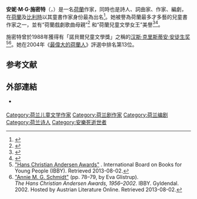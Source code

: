 {{Infobox writer <!-- For more information see [[:Template:Infobox_Writer/doc|:Template:Infobox Writer/doc]]. --> 
| name          = 安妮·M·G·施密特
| image         = Simon Carmiggelt opent tentoonstelling over het oeuvre van Annie M.G. Schmidt in, Bestanddeelnr 932-9807.jpg
| image_size    = 250px
| alt           = Portrait of Annie M. G. Schmidt
| caption       = 安妮·M·G·施密特於1984年
| pseudonym     = 
| birth_name    = Anna Maria Geertruida Schmidt
| birth_date    = {{Birth date|1911|05|20|df=y}}
| birth_place   = [[荷蘭|荷蘭]][[卡佩勒_(泽兰省)|卡佩勒]]
| death_date    = {{Death date and age|1995|05|21|1911|05|20|df=y}}
| death_place   = [[荷蘭|荷蘭]][[阿姆斯特丹|阿姆斯特丹]]
| resting_place = [[荷蘭|荷蘭]][[阿姆斯特爾芬|阿姆斯特爾芬]]
| occupation    = 作家、圖書館員
| language      = [[荷蘭語|荷蘭語]]
| nationality   = {{NED}}
| ethnicity     = 
| citizenship   = 
| education     =
| alma_mater    = 
| period        = 1947–1989
| genre         = [[兒童文學|兒童文學]]、詩歌、歌曲、書籍、戲劇、音樂劇、廣播電視戲劇
| subject       = 
| movement      = 
| notableworks  = {{plainlist|
* ''{{link-en|《悅悅和娜娜》|Jip en Janneke}}''<ref>{{cite web |title=荷蘭童書作家-安妮·M·G·施密特 |url=https://opendutchstories.wordpress.com/2016/06/13/%E8%8D%B7%E8%98%AD%E5%85%92%E7%AB%A5%E4%BD%9C%E5%AE%B6%E5%AE%89%E5%A6%AE%C2%B7m%C2%B7g%C2%B7%E6%96%BD%E5%AF%86%E7%89%B9/ |website=打開故事『荷』 |access-date=2021-02-20 |archive-date=2019-05-22 |archive-url=https://web.archive.org/web/20190522080927/https://opendutchstories.wordpress.com/2016/06/13/%e8%8d%b7%e8%98%ad%e5%85%92%e7%ab%a5%e4%bd%9c%e5%ae%b6%e5%ae%89%e5%a6%ae%c2%b7m%c2%b7g%c2%b7%e6%96%bd%e5%af%86%e7%89%b9/ |dead-url=no }}</ref>
* ''[[Pluk_van_de_Petteflet|Pluk van de Petteflet]]''
}}
| spouse        = 
| partner       = Dick van Duijn (1950–1981)
| children      = Flip van Duijn (born 1952)
| relatives     = 
| influences    = 
| influenced    = 
| awards        = {{awd |[[漢斯·克里斯蒂安·安徒生獎|漢斯·克里斯蒂安·安徒生獎]] |1988}}
| signature     =  Annie MG Schmidt signature.svg
| signature_alt = 
| website       = {{URL|http://www.annie-mg.com/}}
| portaldisp    = 
}}

'''安妮·M·G·施密特'''（{{lang-nl|Anna Maria Geertruida“ Annie” Schmidt}}，{{bd|1911年|5月20日|1995年|5月21日}}）是一名[[荷蘭|荷蘭]]作家，同時也是詩人、詞曲家、作家、編劇，在[[荷蘭|荷蘭]]及[[比利時|比利時]]以其童書作家身份最為出名<ref>{{cite book
 | author1 = Peter Hunt
 | author2 = Sheila G. Bannister Ray
 | title = International Companion Encyclopedia of Children's Literature
 | publisher = Roudledge
 | year = 2004
 | page = 703
 | url = https://books.google.com/books?id=XqaTzQBVDCAC&pg=PA703
 | isbn = 978-0-203-16812-7
 | access-date = 2021-02-20
 | archive-date = 2020-06-16
 | archive-url = https://web.archive.org/web/20200616063829/https://books.google.com/books?id=XqaTzQBVDCAC&pg=PA703
 | dead-url = no
 }}</ref>。她被譽為荷蘭最多才多藝的兒童書作家之一，並有“荷蘭戲劇歌曲母親”<ref>{{cite news
 | last = Verhallen
 | first = Frank
 | title = Evergreen and chanson schitteren op Dag van het Nederlandse lied
 | work = Trouw
 | language = nl
 | date = 1993-04-05
 | url = http://www.trouw.nl/krantenarchief/1993/04/05/2667529/Evergreen_en_chanson_schitteren_op_Dag_van_het_Nederlandse_lied.html
 | access-date = 2009-07-05
 | archive-date = 2016-03-03
 | archive-url = https://web.archive.org/web/20160303221651/http://www.trouw.nl/krantenarchief/1993/04/05/2667529/Evergreen_en_chanson_schitteren_op_Dag_van_het_Nederlandse_lied.html
 | dead-url = no
 }}</ref> 和“荷蘭兒童文學女王”美譽<ref>{{cite news
 | last = Duin
 | first = Lieke van
 | title = Olifanten hadden vroeger neuzen
 | work = Trouw
 | language = nl
 | date = 1995-01-04
 | url = http://www.trouw.nl/krantenarchief/1995/01/04/2613453/Olifanten_hadden_vroeger_neuzen.html
 | access-date = 2009-07-05
 | archive-date = 2016-03-03
 | archive-url = https://web.archive.org/web/20160303203500/http://www.trouw.nl/krantenarchief/1995/01/04/2613453/Olifanten_hadden_vroeger_neuzen.html
 | dead-url = no
 }}</ref><ref name="trouw">{{cite news | url=http://www.trouw.nl/krantenarchief/1995/05/22/2535507/Annie_M.G._Schmidt_1911_-_1995.html?part=1 | title=Annie M.G. Schmidt 1911–1995 | work=Trouw | date=1995-05-22 | access-date=2009-07-05 | last=Verhallen | first=Frank | language=nl | archive-url=https://web.archive.org/web/20120926165058/http://www.trouw.nl/tr/nl/5009/Archief/archief/article/detail/2547986/1995/05/22/Annie-M-G-Schmidt-1911-1995.dhtml | archive-date=2012-09-26 | dead-url=no }}</ref>。

施密特曾於1988年獲得有「諾貝爾兒童文學獎」之稱的[[汉斯·克里斯蒂安·安徒生奖|汉斯·克里斯蒂安·安徒生奖]]<ref name=andersen>[http://www.ibby.org/index.php?id=273 "Hans Christian Andersen Awards"] {{Wayback|url=http://www.ibby.org/index.php?id=273 |date=20180806115755 }}. International Board on Books for Young People (IBBY). Retrieved 2013-08-02.</ref><ref name=ibby-schmidt>[http://www.literature.at/viewer.alo?objid=14769&viewmode=fullscreen&rotate=&scale=3.33&page=73 "Annie M. G. Schmidt"] {{Wayback|url=http://www.literature.at/viewer.alo?objid=14769&viewmode=fullscreen&rotate=&scale=3.33&page=73 |date=20200615141158 }} (pp. 78–79, by Eva Glistrup).<br> <!--  full-page profile not used -->
''The Hans Christian Andersen Awards, 1956–2002''. IBBY. Gyldendal. 2002. Hosted by Austrian Literature Online. Retrieved 2013-08-02.</ref>。她在2004年《[[最偉大的荷蘭人|最偉大的荷蘭人]]》評選中排名第13位。

==参考文献==
{{reflist}}

==外部連結==
{{commons category|Annie M.G. Schmidt }}
* {{Official website|http://www.annie-mg.com/ }} {{nl}}{{en}}

{{汉斯·克里斯蒂安·安徒生奖}}
{{Authority control}}
{{DEFAULTSORT:Schmidt, Annie M. G.}}

[[Category:荷兰儿童文学作家|Category:荷兰儿童文学作家]]
[[Category:荷兰剧作家|Category:荷兰剧作家]]
[[Category:荷兰编剧|Category:荷兰编剧]]
[[Category:荷兰诗人|Category:荷兰诗人]]
[[Category:安樂死逝世者|Category:安樂死逝世者]]